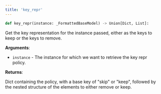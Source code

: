 ```yaml
---
title: 'key_repr'
---
```


```python
def key_repr(instance: _FormattedBaseModel) -> Union[Dict, List]:
```

Get the key representation for the instance passed, either as the keys to keep or
the keys to remove.

**Arguments**:

- `instance` - The instance for which we want to retrieve the key repr policy.



**Returns**:

Dict containing the policy, with a base key of "skip" or "keep", followed by
the nested structure of the elements to either remove or keep.